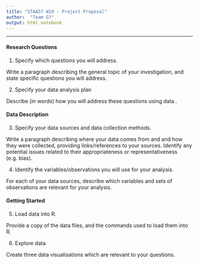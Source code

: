 ```yaml
---
title: "STAA57 W19 - Project Proposal"
author:  "Team G?"
output: html_notebook
---
```


***

#### Research Questions

1. Specify which questions you will address.

Write a paragraph describing the general topic of your investigation, and state specific questions you will address.

2. Specify your data analysis plan 

Describe (in words) how you will address these questions using data .

#### Data Description

3. Specify your data sources and data collection methods.

Write a paragraph describing where your data comes from and and how they were collected, providing links/references to your sources. Identify any potential issues related to their appropriateness or representativeness (e.g. bias). 

4. Identify the variables/observations you will use for your analysis.

For each of your data sources, describe which variables and sets of observations are relevant for your analysis.

#### Getting Started 

5. Load data into R.

Provide a copy of the data files, and the commands used to load them into R. 

6. Explore data 

Create three data visualisations which are relevant to your questions.


